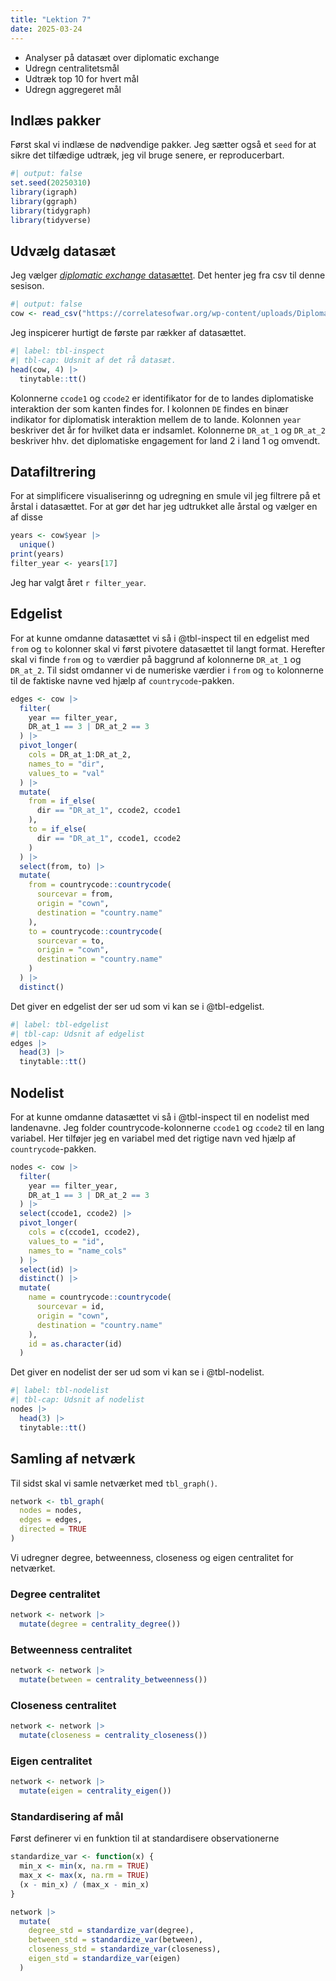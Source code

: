 ```yaml
---
title: "Lektion 7"
date: 2025-03-24
---
```


- Analyser på datasæt over diplomatic exchange
- Udregn centralitetsmål
- Udtræk top 10 for hvert mål
- Udregn aggregeret mål

## Indlæs pakker

Først skal vi indlæse de nødvendige pakker. Jeg sætter også et `seed` for at sikre det tilfædige udtræk, jeg vil bruge senere, er reproducerbart.

```r
#| output: false
set.seed(20250310)
library(igraph)
library(ggraph)
library(tidygraph)
library(tidyverse)
```


## Udvælg datasæt

Jeg vælger [*diplomatic exchange* datasættet](https://correlatesofwar.org/data-sets/diplomatic-exchange/). Det henter jeg fra csv til denne sesison.

```r
#| output: false
cow <- read_csv("https://correlatesofwar.org/wp-content/uploads/Diplomatic_Exchange_2006v1.csv")
```

Jeg inspicerer hurtigt de første par rækker af datasættet.

```r
#| label: tbl-inspect
#| tbl-cap: Udsnit af det rå datasæt.
head(cow, 4) |>
  tinytable::tt()
```

Kolonnerne `ccode1` og `ccode2` er identifikator for de to landes diplomatiske interaktion der som kanten findes for.
I kolonnen `DE` findes en binær indikator for diplomatisk interaktion mellem de to lande. Kolonnen `year` beskriver det år for hvilket data er indsamlet.
Kolonnerne `DR_at_1` og `DR_at_2` beskriver hhv. det diplomatiske engagement for land 2 i land 1 og omvendt.

## Datafiltrering

For at simplificere visualiserinng og udregning en smule vil jeg filtrere på et årstal i datasættet. For at gør det har jeg udtrukket alle årstal og vælger en af disse

```r
years <- cow$year |>
  unique()
print(years)
filter_year <- years[17]
```

Jeg har valgt året `r filter_year`.

## Edgelist

For at kunne omdanne datasættet vi så i @tbl-inspect til en edgelist med `from` og `to` kolonner skal vi først pivotere datasættet til langt format. Herefter skal vi finde `from` og `to` værdier på baggrund af kolonnerne `DR_at_1` og `DR_at_2`. Til sidst omdanner vi de numeriske værdier i `from` og `to` kolonnerne til de faktiske navne ved hjælp af `countrycode`-pakken.

```r
edges <- cow |>
  filter(
    year == filter_year,
    DR_at_1 == 3 | DR_at_2 == 3
  ) |>
  pivot_longer(
    cols = DR_at_1:DR_at_2,
    names_to = "dir",
    values_to = "val"
  ) |>
  mutate(
    from = if_else(
      dir == "DR_at_1", ccode2, ccode1
    ),
    to = if_else(
      dir == "DR_at_1", ccode1, ccode2
    )
  ) |>
  select(from, to) |>
  mutate(
    from = countrycode::countrycode(
      sourcevar = from,
      origin = "cown",
      destination = "country.name"
    ),
    to = countrycode::countrycode(
      sourcevar = to,
      origin = "cown",
      destination = "country.name"
    )
  ) |> 
  distinct()
```

Det giver en edgelist der ser ud som vi kan se i @tbl-edgelist.

```r
#| label: tbl-edgelist
#| tbl-cap: Udsnit af edgelist
edges |>
  head(3) |>
  tinytable::tt()
```

## Nodelist

For at kunne omdanne datasættet vi så i @tbl-inspect til en nodelist med landenavne. Jeg folder countrycode-kolonnerne `ccode1` og `ccode2` til en lang variabel. Her tilføjer jeg en variabel med det rigtige navn ved hjælp af `countrycode`-pakken.

```r
nodes <- cow |>
  filter(
    year == filter_year,
    DR_at_1 == 3 | DR_at_2 == 3
  ) |>
  select(ccode1, ccode2) |>
  pivot_longer(
    cols = c(ccode1, ccode2),
    values_to = "id",
    names_to = "name_cols"
  ) |>
  select(id) |>
  distinct() |>
  mutate(
    name = countrycode::countrycode(
      sourcevar = id,
      origin = "cown",
      destination = "country.name"
    ),
    id = as.character(id)
  )
```

Det giver en nodelist der ser ud som vi kan se i @tbl-nodelist.

```r
#| label: tbl-nodelist
#| tbl-cap: Udsnit af nodelist
nodes |>
  head(3) |>
  tinytable::tt()
```

## Samling af netværk

Til sidst skal vi samle netværket med `tbl_graph()`.

```r
network <- tbl_graph(
  nodes = nodes,
  edges = edges,
  directed = TRUE
)
```

Vi udregner degree, betweenness, closeness og eigen centralitet for netværket.

### Degree centralitet

```r
network <- network |> 
  mutate(degree = centrality_degree())
```

### Betweenness centralitet

```r
network <- network |> 
  mutate(between = centrality_betweenness())
```

### Closeness centralitet

```r
network <- network |> 
  mutate(closeness = centrality_closeness())
```

### Eigen centralitet

```r
network <- network |> 
  mutate(eigen = centrality_eigen())
```

### Standardisering af mål

Først definerer vi en funktion til at standardisere observationerne

```r
standardize_var <- function(x) {
  min_x <- min(x, na.rm = TRUE)
  max_x <- max(x, na.rm = TRUE)
  (x - min_x) / (max_x - min_x)
}
```


```r
network |> 
  mutate(
    degree_std = standardize_var(degree),
    between_std = standardize_var(between),
    closeness_std = standardize_var(closeness),
    eigen_std = standardize_var(eigen)
  )
```












